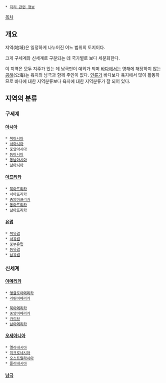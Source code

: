  * [[지리 관련 정보]]

[[목차]]
== 개요 ==
지역(地域)은 일정하게 나누어진 어느 범위의 토지이다.

크게 구세계와 신세계로 구분되는 데 국가별로 보다 세분화한다.

이 지역은 모두 지주가 있는 데 남극만이 예외가 되며 [[바다]]에서는 영해에 해당하지 않는 [[공해]](公海)는 육지의 남극과 함께 주인이 없다. [[인류]]가 바다보다 육지에서 많이 활동하므로 바다에 대한 지역분류보다 육지에 대한 지역분류가 잘 되어 있다.

== 지역의 분류 == 
=== 구세계 ===
==== [[아시아]] ====
 * [[북아시아]]
 * [[서아시아]]
 * [[중앙아시아]]
 * [[동아시아]]
 * [[동남아시아]]
 * [[남아시아]]

==== [[아프리카]] ====
 * [[북아프리카]]
 * [[서아프리카]]
 * [[중앙아프리카]]
 * [[동아프리카]]
 * [[남아프리카]]

==== [[유럽]] ====
 * [[북유럽]]
 * [[서유럽]]
 * [[중부유럽]]
 * [[동유럽]]
 * [[남유럽]]

=== 신세계 ===
==== [[아메리카]] ====
 * [[앵글로아메리카]]
 * [[라틴아메리카]]

 * [[북아메리카]]
 * [[중앙아메리카]]
 * [[카리브]]
 * [[남아메리카]]

==== [[오세아니아]] ====
 * [[멜라네시아]]
 * [[미크로네시아]]
 * [[오스트랄라시아]]
 * [[폴리네시아]]

==== [[남극]] ====
